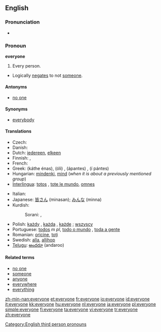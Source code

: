 ==English==

===Pronunciation===
* {{audio|en-us-everyone.ogg|Audio (US)}}

===Pronoun===
'''everyone'''

# Every person.
* Logically [[negates]] to not [[someone]].

====Antonyms====
* [[no one]]

====Synonyms====
* [[everybody]]

====Translations====
{{trans-top|every person}}
* Czech: {{t+|cs|všichni|m}}
* Danish: {{t+|da|alle}}
* Dutch: [[iedereen]], [[elkeen]]
* Finnish: {{t+|fi|jokainen}}, {{t+|fi|kaikki}}
* French: {{t+|fr|chacun}}
* Greek: {{t+|el|κάθε ένας|sc=Grek}} (káthe énas), {{t+|el|όλοι|sc=Grek}} (óli) {{p}}, {{t+|el|άπαντες|sc=Grek}} (ápantes) {{p}}, {{t+|el|οι πάντες|sc=Grek}} (í pántes) {{p}}
* Hungarian: [[mindenki]], [[mind#Hungarian|mind]] (''when it is about a previously mentioned group'')
* [[Interlingua]]: [[totos]] {{p}}, [[tote le mundo]], [[omnes]] {{p}}
{{trans-mid}}
* Italian: {{t+|it|ciascuno}}
* Japanese: [[皆さん]] (minasan); [[みんな]] (minna)
* Kurdish:
*: Sorani: {{t|ku|هه‌ریه‌که‌|tr=heryeke|sc=KUchar}}, {{t|ku|هه‌موکه‌س|tr=hemukes|sc=KUchar}}
* Polish: [[każdy]] {{m}}, [[każda]] {{f}}, [[każde]] {{n}} ; [[wszyscy]]
* Portuguese: [[todos]] ''m pl'', [[todo o mundo]] {{m}}, [[toda a gente]] {{f}}
* Romanian: [[oricine]], [[toţi]]
* Swedish: [[alla]], [[allihop]]
* [[Telugu]]: [[అందరూ]] (andaroo)
{{trans-bottom}}

====Related terms====
* [[no one]]
* [[someone]]
* [[anyone]]
* [[everywhere]]
* [[everything]]

[[Category:English third person pronouns]]

[[zh-min-nan:everyone]]
[[et:everyone]]
[[fr:everyone]]
[[io:everyone]]
[[id:everyone]]
[[it:everyone]]
[[kk:everyone]]
[[hu:everyone]]
[[nl:everyone]]
[[ja:everyone]]
[[pl:everyone]]
[[simple:everyone]]
[[fi:everyone]]
[[ta:everyone]]
[[vi:everyone]]
[[tr:everyone]]
[[zh:everyone]]